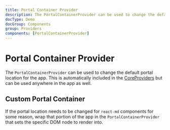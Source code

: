 ```yaml
---
title: Portal Container Provider
description: The PortalContainerProvider can be used to change the default portal location for the app. This is automatically included in the CoreProviders but can be used anywhere in the app as well.
docType: Demo
docGroup: Components
group: Providers
components: [PortalContainerProvider]
---
```


# Portal Container Provider

The `PortalContainerProvider` can be used to change the default portal location
for the app. This is automatically included in the
[CoreProviders](./core-providers) but can be used anywhere in the app as well.

## Custom Portal Container

If the portal location needs to be changed for `react-md` components for some
reason, wrap that portion of the app in the `PortalContainerProvider` that sets
the specific DOM node to render into.

```demo source="./CustomPortalContainer.tsx"

```
